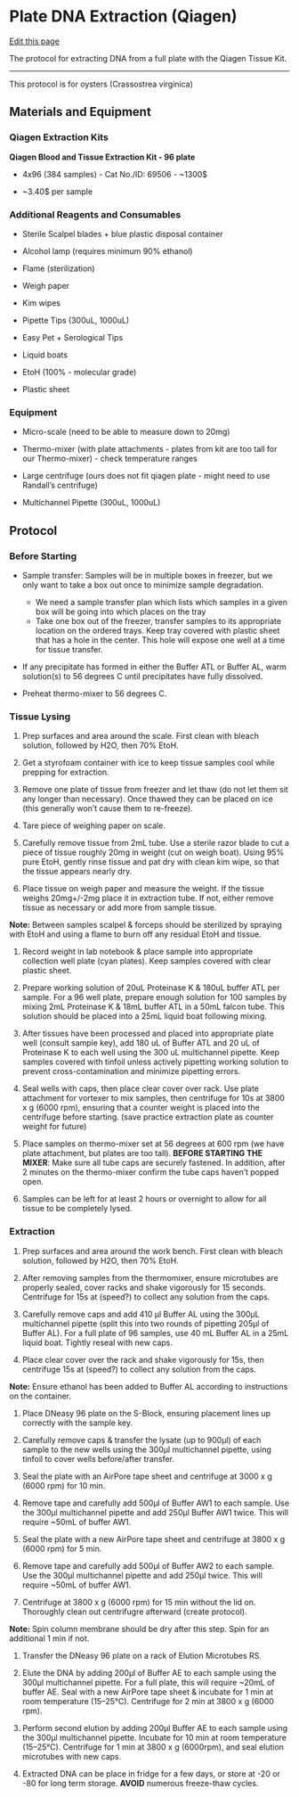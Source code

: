 # Plate DNA Extraction (Qiagen)

[Edit this page](https://github.com/DrK-Lo/lotterhoslabprotocols/edit/main/molecprot_dnaextractionqiagenplate.qmd)

The protocol for extracting DNA from a full plate with the Qiagen Tissue Kit.

------------------------------------------------------------------------

This protocol is for oysters (Crassostrea virginica)

## **Materials and Equipment** {.unnumbered}

### **Qiagen Extraction Kits** {.unnumbered}

**Qiagen Blood and Tissue Extraction Kit - 96 plate**

-   4x96 (384 samples) - Cat No./ID: 69506 - \~1300\$

-   \~3.40\$ per sample

### **Additional Reagents and Consumables** {.unnumbered}

-   Sterile Scalpel blades + blue plastic disposal container

-   Alcohol lamp (requires minimum 90% ethanol)

-   Flame (sterilization)

-   Weigh paper

-   Kim wipes

-   Pipette Tips (300uL, 1000uL)

-   Easy Pet + Serological Tips

-   Liquid boats

-   EtoH (100% - molecular grade)

-   Plastic sheet

### **Equipment** {.unnumbered}

-   Micro-scale (need to be able to measure down to 20mg)

-   Thermo-mixer (with plate attachments - plates from kit are too tall for our Thermo-mixer) - check temperature ranges

-   Large centrifuge (ours does not fit qiagen plate - might need to use Randall's centrifuge)

-   Multichannel Pipette (300uL, 1000uL)

## **Protocol** {.unnumbered}

### **Before Starting** {.unnumbered}

-   Sample transfer: Samples will be in multiple boxes in freezer, but we only want to take a box out once to minimize sample degradation.
    - We need a sample transfer plan which lists which samples in a given box will be going into which places on the tray
    - Take one box out of the freezer, transfer samples to its appropriate location on the ordered trays. Keep tray covered with plastic sheet that has a hole in the center. This hole will expose one well at a time for tissue transfer. 

-   If any precipitate has formed in either the Buffer ATL or Buffer AL, warm solution(s) to 56 degrees C until precipitates have fully dissolved.

-   Preheat thermo-mixer to 56 degrees C.

### **Tissue Lysing** {.unnumbered}

1.  Prep surfaces and area around the scale. First clean with bleach solution, followed by H2O, then 70% EtoH.

2.  Get a styrofoam container with ice to keep tissue samples cool while prepping for extraction. 

3.  Remove one plate of tissue from freezer and let thaw (do not let them sit any longer than necessary). Once thawed they can be placed on ice (this generally won't cause them to re-freeze).

4.  Tare piece of weighing paper on scale.

5.  Carefully remove tissue from 2mL tube. Use a sterile razor blade to cut a piece of tissue roughly 20mg in weight (cut on weigh boat). Using 95% pure EtoH, gently rinse tissue and pat dry with clean kim wipe, so that the tissue appears nearly dry.

6.  Place tissue on weigh paper and measure the weight. If the tissue weighs 20mg+/-2mg place it in extraction tube. If not, either remove tissue as necessary or add more from sample tissue.

**Note:** Between samples scalpel & forceps should be sterilized by spraying with EtoH and using a flame to burn off any residual EtoH and tissue.

1.  Record weight in lab notebook & place sample into appropriate collection well plate (cyan plates). Keep samples covered with clear plastic sheet.

2.  Prepare working solution of 20uL Proteinase K & 180uL buffer ATL per sample. For a 96 well plate, prepare enough solution for 100 samples by mixing 2mL Proteinase K & 18mL buffer ATL in a 50mL falcon tube. This solution should be placed into a 25mL liquid boat following mixing.

3.  After tissues have been processed and placed into appropriate plate well (consult sample key), add 180 uL of Buffer ATL and 20 uL of Proteinase K to each well using the 300 uL multichannel pipette. Keep samples covered with tinfoil unless actively pipetting working solution to prevent cross-contamination and minimize pipetting errors.

4.  Seal wells with caps, then place clear cover over rack. Use plate attachment for vortexer to mix samples, then centrifuge for 10s at 3800 x g (6000 rpm), ensuring that a counter weight is placed into the centrifuge before starting. (save practice extraction plate as counter weight for future)

5.  Place samples on thermo-mixer set at 56 degrees at 600 rpm (we have plate attachment, but plates are too tall). **BEFORE STARTING THE MIXER**: Make sure all tube caps are securely fastened. In addition, after 2 minutes on the thermo-mixer confirm the tube caps haven't popped open.

6.  Samples can be left for at least 2 hours or overnight to allow for all tissue to be completely lysed.

### **Extraction** {.unnumbered}

1.  Prep surfaces and area around the work bench. First clean with bleach solution, followed by H2O, then 70% EtoH.

2.  After removing samples from the thermomixer, ensure microtubes are properly sealed, cover racks and shake vigorously for 15 seconds. Centrifuge for 15s at (speed?) to collect any solution from the caps. 

2.  Carefully remove caps and add 410 μl Buffer AL using the 300μL multichannel pipette (split this into two rounds of pipetting 205μl of Buffer AL). For a full plate of 96 samples, use 40 mL Buffer AL in a 25mL liquid boat. Tightly reseal with new caps.

3.  Place clear cover over the rack and shake vigorously for 15s, then centrifuge 15s at (speed?) to collect any solution from the caps. 

**Note:** Ensure ethanol has been added to Buffer AL according to instructions on the container.

1.  Place DNeasy 96 plate on the S-Block, ensuring placement lines up correctly with the sample key.

2.  Carefully remove caps & transfer the lysate (up to 900μl) of each sample to the new wells using the 300μl multichannel pipette, using tinfoil to cover wells before/after transfer.

3.  Seal the plate with an AirPore tape sheet and centrifuge at 3000 x g (6000 rpm) for 10 min.

4.  Remove tape and carefully add 500μl of Buffer AW1 to each sample. Use the 300μl multichannel pipette and add 250μl Buffer AW1 twice. This will require ~50mL of buffer AW1.

5.  Seal the plate with a new AirPore tape sheet and centrifuge at 3800 x g (6000 rpm) for 5 min. 

6.  Remove tape and carefully add 500μl of Buffer AW2 to each sample. Use the 300μl multichannel pipette and add 250μl twice. This will require ~50mL of buffer AW1.

7.  Centrifuge at 3800 x g (6000 rpm) for 15 min without the lid on. Thoroughly clean out centrifugre afterward (create protocol).

**Note:** Spin column membrane should be dry after this step. Spin for an additional 1 min if not.

1.  Transfer the DNeasy 96 plate on a rack of Elution Microtubes RS.

2.  Elute the DNA by adding 200μl of Buffer AE to each sample using the 300μl multichannel pipette. For a full plate, this will require ~20mL of buffer AE. Seal with a new AirPore tape sheet & incubate for 1 min at room temperature (15--25°C). Centrifuge for 2 min at 3800 x g (6000 rpm).

3.  Perform second elution by adding 200μl Buffer AE to each sample using the 300μl multichannel pipette. Incubate for 10 min at room temperature (15--25°C). Centrifuge for 1 min at 3800 x g (6000rpm), and seal elution microtubes with new caps.

4.  Extracted DNA can be place in fridge for a few days, or store at -20 or -80 for long term storage. **AVOID** numerous freeze-thaw cycles.\
